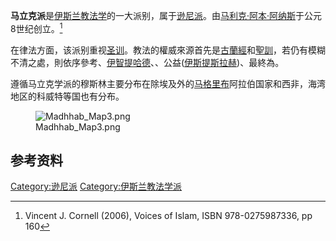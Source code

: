 {{noteTA
|T=zh-hans:马立克派; zh-hant:馬立克派; zh-tw:瑪利基法學派
|1=zh-hans:马立克派; zh-hant:馬立克派; zh-tw:瑪利基法學派
}}
'''马立克派'''是[[伊斯兰教法学|伊斯兰教法学]]的一大派别，属于[[逊尼派|逊尼派]]。由[[马利克·阿本·阿纳斯|马利克·阿本·阿纳斯]]于公元8世纪创立。<ref>Vincent J. Cornell (2006), Voices of Islam, ISBN 978-0275987336, pp 160</ref>

在律法方面，该派别重视[[圣训|圣训]]。教法的權威來源首先是[[古兰经|古蘭經]]和[[聖訓|聖訓]]，若仍有模糊不清之處，則依序參考{{Link-en|公議|Ijma}}、[[伊智提哈德|伊智提哈德]]、{{Link-en|类比 (伊斯兰教)|Qiyas|類比}}、公益([[伊斯提斯拉赫|伊斯提斯拉赫]])、最終為{{Link-en|當地習俗|Urf}}。

遵循马立克学派的穆斯林主要分布在除埃及外的[[马格里布|马格里布]]阿拉伯国家和西非，海湾地区的科威特等国也有分布。

[[File:Madhhab_Map3.png|thumb]]
== 参考资料 ==
{{Reflist}}

[[Category:逊尼派|Category:逊尼派]]
[[Category:伊斯兰教法学派|Category:伊斯兰教法学派]]
{{Islam-stub}}